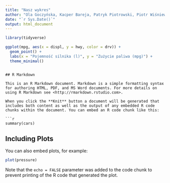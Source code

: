 ```yaml
---
title: "Nasz wykres"
author: "Ola Goczyńska, Kacper Bareja, Patryk Piotrowski, Piotr Wiśniewski"
date: "`r Sys.Date()`"
output: html_document
---
```


```r
library(tidyverse)

ggplot(mpg, aes(x = displ, y = hwy, color = drv)) +
  geom_point() +
  labs(x = "Pojemność silnika (l)", y = "Zużycie paliwa (mpg)") +
  theme_minimal()
```


```

## R Markdown

This is an R Markdown document. Markdown is a simple formatting syntax for authoring HTML, PDF, and MS Word documents. For more details on using R Markdown see <http://rmarkdown.rstudio.com>.

When you click the **Knit** button a document will be generated that includes both content as well as the output of any embedded R code chunks within the document. You can embed an R code chunk like this:

```r
summary(cars)
```

## Including Plots

You can also embed plots, for example:

```r
plot(pressure)
```

Note that the `echo = FALSE` parameter was added to the code chunk to prevent printing of the R code that generated the plot.
